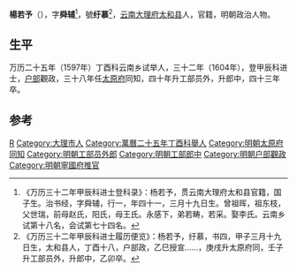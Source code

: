 '''楊若予'''（{{bd|？||1615年|catIdx=}}），字'''舜辅'''<ref>《万历三十二年甲辰科进士登科录》：杨若予，贯云南大理府太和县官籍，国子生。治书经，字舜辅，行一，年四十一，三月十九日生。曾祖晖，祖东枝，父世瑞，前母赵氏，阳氏，母王氏。永感下，弟若畴，若采。娶李氏。云南乡试第十八名，会试第七十四名。</ref>，號'''纡慕'''<ref>《万历三十二年甲辰科进士履历便览》：杨若予，纡慕，书四，甲子三月十九日生，太和县人，丁酉十八，户部政，乙巳授宣……，庚戌升太原府同，壬子升工部员外，升郎中，乙卯卒。</ref>，[[云南|云南]][[大理府|大理府]][[太和县|太和县]]人，官籍，明朝政治人物。

== 生平 ==
万历二十五年（1597年）丁酉科云南乡试举人，三十二年（1604年），登甲辰科进士，[[户部|户部]]觀政，三十八年任[[太原府|太原府]]同知，四十年升工部员外，升郎中，四十三年卒。

==参考==
{{reflist}}

{{start box}}
{{s-off}}
{{s-before|[[屈之乘|屈之乘]]}}
{{s-title|明朝寧國府推官|1606年－1610年}}
{{s-after|[[關守箴|關守箴]]}}
{{end box}}

{{萬曆三十二年甲辰科殿試金榜}}
{{明朝人物小作品}}
{{Authority control}}

{{DEFAULTSORT:}}
[[Category:杨姓|R]]
[[Category:大理市人|Category:大理市人]]
[[Category:萬曆二十五年丁酉科舉人|Category:萬曆二十五年丁酉科舉人]]
[[Category:明朝太原府同知|Category:明朝太原府同知]]
[[Category:明朝工部员外郎|Category:明朝工部员外郎]]
[[Category:明朝工部郎中|Category:明朝工部郎中]]
[[Category:明朝户部觀政|Category:明朝户部觀政]]
[[Category:明朝寧國府推官|Category:明朝寧國府推官]]
